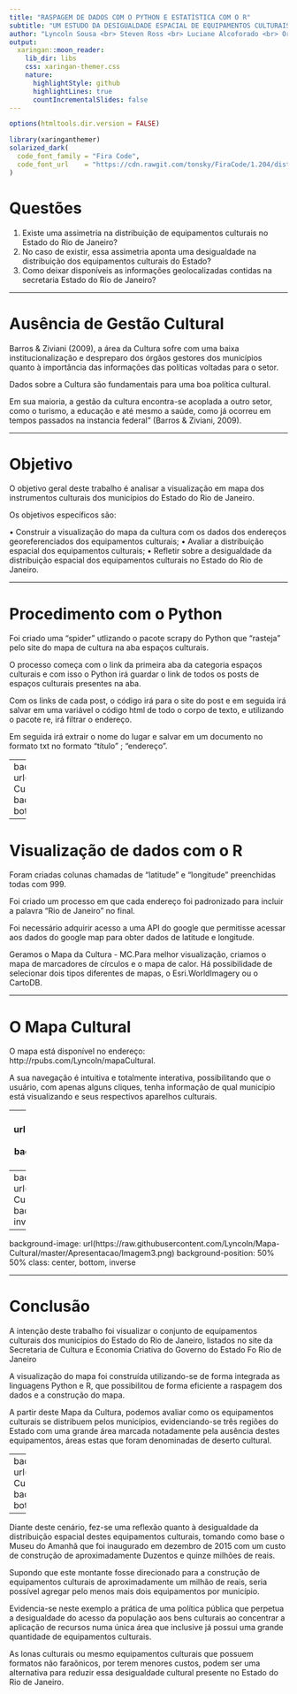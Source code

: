 ```yaml
---
title: "RASPAGEM DE DADOS COM O PYTHON E ESTATÍSTICA COM O R"
subtitle: "UM ESTUDO DA DESIGUALDADE ESPACIAL DE EQUIPAMENTOS CULTURAIS NO ESTADO DO RIO DE JANEIRO"  
author: "Lyncoln Sousa <br> Steven Ross <br> Luciane Alcoforado <br> Orlando Longo"
output:
  xaringan::moon_reader:
    lib_dir: libs
    css: xaringan-themer.css
    nature:
      highlightStyle: github
      highlightLines: true
      countIncrementalSlides: false
---
```


```r
options(htmltools.dir.version = FALSE)
```

```r
library(xaringanthemer)
solarized_dark(
  code_font_family = "Fira Code",
  code_font_url    = "https://cdn.rawgit.com/tonsky/FiraCode/1.204/distr/fira_code.css"
)
```

# Questões

1. Existe uma assimetria na distribuição de equipamentos culturais no Estado do Rio de Janeiro?  
2. No caso de existir, essa assimetria aponta uma desigualdade na distribuição dos equipamentos culturais do Estado?  
3. Como deixar disponíveis as informações geolocalizadas contidas na secretaria Estado do Rio de Janeiro?


---


# Ausência de Gestão Cultural

Barros & Ziviani (2009), a área da Cultura sofre com uma baixa institucionalização e despreparo dos órgãos gestores dos municípios quanto à importância das informações das políticas voltadas para o setor. 

Dados sobre a Cultura são fundamentais para uma boa política cultural. 

Em sua maioria, a gestão da cultura encontra-se acoplada a outro setor, como o turismo, a educação e até mesmo a saúde, como já ocorreu em tempos passados na instancia federal” (Barros & Ziviani, 2009).

---

# Objetivo

O objetivo geral deste trabalho é analisar a visualização em mapa dos instrumentos culturais dos municípios do Estado do Rio de Janeiro.

Os objetivos específicos são:

•	Construir a visualização do mapa da cultura com os dados dos endereços georeferenciados dos equipamentos culturais;
•	Avaliar a distribuição espacial dos equipamentos culturais;
•	Refletir sobre a desigualdade da distribuição espacial dos equipamentos culturais no Estado do Rio de Janeiro.

---

# Procedimento com o Python

Foi criado uma "spider" utlizando o pacote scrapy do Python que "rasteja" pelo site do mapa de cultura na aba espaços culturais. 

O processo começa com o link da primeira aba da categoria espaços culturais e com isso o Python irá guardar o link de todos os posts de espaços culturais presentes na aba. 

Com os links de cada post, o código irá para o site do post e em seguida irá salvar em uma variável o código html de todo o corpo de texto, e utilizando o pacote re, irá filtrar o endereço. 

Em seguida irá extrair o nome do lugar e salvar em um documento no formato txt no formato "título" ; "endereço". 


---
background-image: url(https://raw.githubusercontent.com/Lyncoln/Mapa-Cultural/master/Artigo/EspacoCulturalRJ.png)
background-position: 50% 50%
class: center, bottom, inverse



---

# Visualização de dados com o R

Foram criadas colunas chamadas de "latitude" e "longitude" preenchidas todas com 999.

Foi criado um processo em que cada endereço foi padronizado para incluir a palavra "Rio de Janeiro" no final.

Foi necessário adquirir acesso a uma API do google que permitisse acessar aos dados do google map para obter dados de latitude e longitude.

Geramos o Mapa da Cultura - MC.Para melhor visualização, criamos o mapa de marcadores de círculos e o mapa de calor. Há possibilidade de selecionar dois tipos diferentes de mapas, o Esri.WorldImagery ou o CartoDB.


---

# O Mapa Cultural

O mapa está disponível no endereço: http://rpubs.com/Lyncoln/mapaCultural. 

A sua navegação é intuitiva e totalmente interativa, possibilitando que o usuário, com apenas alguns cliques, tenha informação de qual município está visualizando e seus respectivos aparelhos culturais.


---
background-image: url(https://raw.githubusercontent.com/Lyncoln/Mapa-Cultural/master/Apresentacao/Imagem1.png)
background-position: 50% 50%
class: center, bottom, inverse



---
background-image: url(https://raw.githubusercontent.com/Lyncoln/Mapa-Cultural/master/Apresentacao/Imagem2.png)
background-position: 50% 50%
class: center, bottom, inverse


---
background-image: url(https://raw.githubusercontent.com/Lyncoln/Mapa-Cultural/master/Apresentacao/Imagem3.png)
background-position: 50% 50%
class: center, bottom, inverse


---


# Conclusão
A intenção deste trabalho foi visualizar o conjunto de equipamentos culturais dos municípios do Estado do Rio de Janeiro, listados no site da Secretaria de Cultura e Economia Criativa do Governo do Estado Fo Rio de Janeiro

A visualização do mapa foi construída utilizando-se de forma integrada as linguagens Python e R, que possibilitou de forma eficiente a raspagem dos dados e a construção do mapa. 

A partir deste Mapa da Cultura, podemos avaliar como os equipamentos culturais se distribuem pelos municípios, evidenciando-se três regiões do Estado com uma grande área marcada notadamente pela ausência destes equipamentos, áreas estas que foram denominadas de deserto cultural. 


---
background-image: url(https://raw.githubusercontent.com/Lyncoln/Mapa-Cultural/master/Apresentacao/Imagem4.png)
background-position: 50% 50%
class: center, bottom, inverse

---

Diante deste cenário, fez-se uma reflexão quanto à desigualdade da distribuição espacial destes equipamentos culturais, tomando como base o Museu do Amanhã que foi inaugurado em dezembro de 2015 com um custo de construção de aproximadamente Duzentos e quinze milhões de reais. 

Supondo que este montante fosse direcionado para a construção de equipamentos culturais de aproximadamente um milhão de reais, seria possível agregar pelo menos mais dois equipamentos por município. 

Evidencia-se neste exemplo a prática de uma política pública que perpetua a desigualdade do acesso da população aos bens culturais ao concentrar a aplicação de recursos numa única área que inclusive já possui uma grande quantidade de equipamentos culturais. 

As lonas culturais ou mesmo equipamentos culturais que possuem formatos não faraônicos, por terem menores custos, podem ser uma alternativa para reduzir essa desigualdade cultural presente no Estado do Rio de Janeiro.
